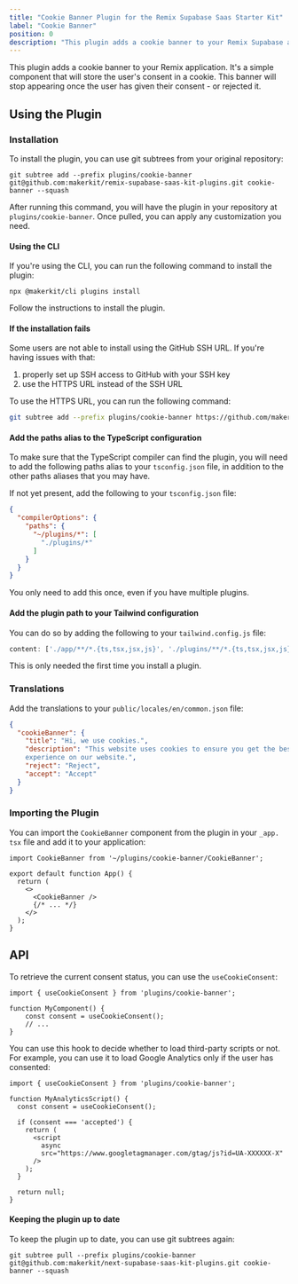 ```yaml
---
title: "Cookie Banner Plugin for the Remix Supabase Saas Starter Kit"
label: "Cookie Banner"
position: 0
description: "This plugin adds a cookie banner to your Remix Supabase application. It's a simple component that will store the user's consent in a cookie. This banner will stop appearing once the user has given their consent - or rejected it."
---
```


This plugin adds a cookie banner to your Remix application. It's a simple
component that will store the user's consent in a cookie. This banner will
stop appearing once the user has given their consent - or rejected it.

## Using the Plugin

### Installation

To install the plugin, you can use git subtrees from your original repository:

```
git subtree add --prefix plugins/cookie-banner git@github.com:makerkit/remix-supabase-saas-kit-plugins.git cookie-banner --squash
```

After running this command, you will have the plugin in your repository at
`plugins/cookie-banner`. Once pulled, you can apply any customization you need.

#### Using the CLI

If you're using the CLI, you can run the following command to install the plugin:

```
npx @makerkit/cli plugins install
```

Follow the instructions to install the plugin.

#### If the installation fails

Some users are not able to install using the GitHub SSH URL. If you're having issues with that:

1. properly set up SSH access to GitHub with your SSH key
2. use the HTTPS URL instead of the SSH URL

To use the HTTPS URL, you can run the following command:

```bash
git subtree add --prefix plugins/cookie-banner https://github.com/makerkit/remix-supabase-saas-kit-plugins cookie-banner --squash
```

#### Add the paths alias to the TypeScript configuration

To make sure that the TypeScript compiler can find the plugin, you will need
to add the following paths alias to your `tsconfig.json` file, in addition
to the other paths aliases that you may have.

If not yet present, add the following to your `tsconfig.json` file:

```json
{
  "compilerOptions": {
    "paths": {
      "~/plugins/*": [
        "./plugins/*"
      ]
    }
  }
}
```

You only need to add this once, even if you have multiple plugins.

#### Add the plugin path to your Tailwind configuration

You can do so by adding the following to your `tailwind.config.js` file:

```js
content: ['./app/**/*.{ts,tsx,jsx,js}', './plugins/**/*.{ts,tsx,jsx,js}']
```

This is only needed the first time you install a plugin.

### Translations

Add the translations to your `public/locales/en/common.json` file:

```json
{
  "cookieBanner": {
    "title": "Hi, we use cookies.",
    "description": "This website uses cookies to ensure you get the best
    experience on our website.",
    "reject": "Reject",
    "accept": "Accept"
  }
}
```

### Importing the Plugin

You can import the `CookieBanner` component from the plugin in your `_app.
tsx` file and add it to your application:

```tsx
import CookieBanner from '~/plugins/cookie-banner/CookieBanner';

export default function App() {
  return (
    <>
      <CookieBanner />
      {/* ... */}
    </>
  );
}
```

## API

To retrieve the current consent status, you can use the `useCookieConsent`:

```tsx
import { useCookieConsent } from 'plugins/cookie-banner';

function MyComponent() {
    const consent = useCookieConsent();
    // ...
}
```


You can use this hook to decide whether to load third-party scripts or not.
For example, you can use it to load Google Analytics only if the user has consented:

```tsx
import { useCookieConsent } from 'plugins/cookie-banner';

function MyAnalyticsScript() {
  const consent = useCookieConsent();

  if (consent === 'accepted') {
    return (
      <script
        async
        src="https://www.googletagmanager.com/gtag/js?id=UA-XXXXXX-X"
      />
    );
  }

  return null;
}
```

#### Keeping the plugin up to date

To keep the plugin up to date, you can use git subtrees again:

```
git subtree pull --prefix plugins/cookie-banner git@github.com:makerkit/next-supabase-saas-kit-plugins.git cookie-banner --squash
```
